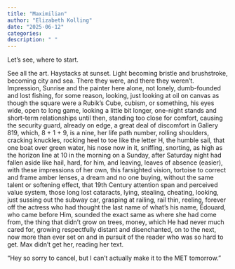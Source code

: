 ```yaml
---
title: "Maximilian"
author: "Elizabeth Kolling"
date: "2025-06-12"
categories: 
description: " "
---
```


Let’s see, where to start.

See all the art. Haystacks at sunset. Light becoming bristle and brushstroke, becoming city and sea. There they were, and there they weren’t. Impression, Sunrise and the painter here alone, not lonely, dumb-founded and lost fishing, for some reason, looking, just looking at oil on canvas as though the square were a Rubik’s Cube, cubism, or something, his eyes wide, open to long game, looking a little bit longer, one-night stands and short-term relationships until then, standing too close for comfort, causing the security guard, already on edge, a great deal of discomfort in Gallery 819, which, 8 + 1 + 9, is a nine, her life path number, rolling shoulders, cracking knuckles, rocking heel to toe like the letter H, the humble sail, that one boat over green water, his nose now in it, sniffing, snorting, as high as the horizon line at 10 in the morning on a Sunday, after Saturday night had fallen aside like hail, hard, for him, and leaving, leaves of absence (easier), with these impressions of her own, this farsighted vision, tortoise to correct and frame amber lenses, a dream and no one buying, without the same talent or softening effect, that 19th Century attention span and perceived value system, those long lost cataracts, lying, stealing, cheating, looking, just sussing out the subway car, grasping at railing, rail thin, reeling, forever off the actress who had thought the last name of what’s his name, Édouard, who came before Him, sounded the exact same as where she had come from, the thing that didn’t grow on trees, money, which He had never much cared for, growing respectfully distant and disenchanted, on to the next, now more than ever set on and in pursuit of the reader who was so hard to get. Max didn’t get her, reading her text.

“Hey so sorry to cancel, but I can’t actually make it to the MET tomorrow.”